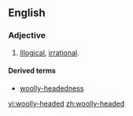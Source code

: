==English==

===Adjective===
{{en-adj|pos=[[woolly]]-[[headed]]}}

# {{context|of an person|,|or|of an argument or thought process}} [[illogical|Illogical]], [[irrational]].

====Derived terms====
*[[woolly-headedness]]

[[vi:woolly-headed]]
[[zh:woolly-headed]]